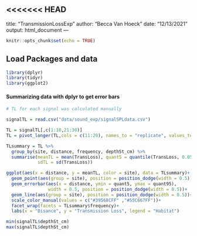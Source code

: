 <<<<<<< HEAD
---
title: "TransmissionLossExp"
author: "Becca Van Hoeck"
date: "12/13/2021"
output: html_document
---

```{r setup, include=FALSE}
knitr::opts_chunk$set(echo = TRUE)
```

## Load Packages and data

```{r}

library(dplyr)
library(tidyr)
library(ggplot2)

```

#### Summarizing data with dplyr to get error bars

```{r}

# TL for each signal was calculated manually

signalTL = read.csv("data/sound_exp/signalSPLdata.csv")

TL = signalTL[,c(1:10,21:30)]
TL = pivot_longer(TL,cols = c(11:20), names_to = "replicate", values_to = "TransLoss")

TLsummary = TL %>%
  group_by(site, distance, frequency, depthSt_cm) %>%
  summarise(meanTL = mean(TransLoss), quant5 = quantile(TransLoss, 0.05), quant95 = quantile(TransLoss, 0.95), 
            sdTL = sd(TransLoss))

ggplot(aes(x = distance, y = meanTL, color = site), data = TLsummary)+ theme_bw()+ 
  geom_point(aes(group = site), position = position_dodge(width = 0.5))+
  geom_errorbar(aes(x = distance, ymin = quant5, ymax = quant95), 
                width = 0.5, position = position_dodge(width = 0.5))+
  geom_line(aes(group = site), position = position_dodge(width = 0.5))+
  scale_color_manual(values = c("#39568CFF" ,"#55C667FF"))+
  facet_wrap(facets = TLsummary$frequency)+
  labs(x = "Disance", y = "Transmission Loss", legend = "Habitat")

min(signalTL$depthSt_cm)
max(signalTL$depthSt_cm)




```



